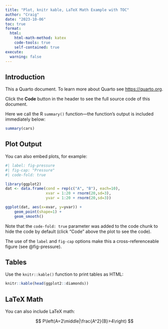 ```yaml
---
title: "Plot, knitr kable, LaTeX Math Example with TOC"
author: "Craig"
date: "2023-10-06"
toc: true
format:
  html:
    html-math-method: katex
    code-tools: true
    self-contained: true
execute:
  warning: false
---
```


## Introduction

This a Quarto document. To learn more about Quarto see <https://quarto.org>.

Click the **Code** button in the header to see the full source code of this document.

Here we call the R `summary()` function---the function's output is included immediately below:

```r
summary(cars)
```

## Plot Output

You can also embed plots, for example:

```r
#| label: fig-pressure
#| fig-cap: "Pressure"
#| code-fold: true

library(ggplot2)
dat <- data.frame(cond = rep(c("A", "B"), each=10),
                  xvar = 1:20 + rnorm(20,sd=3),
                  yvar = 1:20 + rnorm(20,sd=3))

ggplot(dat, aes(x=xvar, y=yvar)) +
    geom_point(shape=1) + 
    geom_smooth() 
```

Note that the `code-fold: true` parameter was added to the code chunk to hide the code by default (click "Code" above the plot to see the code).

The use of the `label` and `fig-cap` options make this a cross-referenceable figure (see @fig-pressure).

## Tables

Use the `knitr::kable()` function to print tables as HTML:

```r
knitr::kable(head(ggplot2::diamonds))
```

## LaTeX Math

You can also include LaTeX math:

$$
P\left(A=2\middle|\frac{A^2}{B}>4\right)
$$
